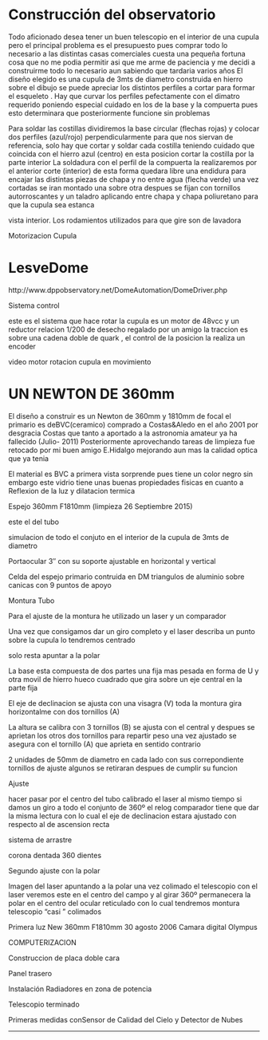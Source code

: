 <ReparacionSBIG />

# Construcción del observatorio

<ImagenObras />

Todo aficionado desea tener un buen telescopio en el interior de una cupula pero el principal problema es el presupuesto pues comprar todo lo necesario a las distintas casas comerciales cuesta una pequeña fortuna cosa que no me podia permitir asi que me arme de paciencia y me decidi a construirme todo lo necesario aun sabiendo que tardaria varios años El diseño elegido es una cupula de 3mts de diametro construida en hierro sobre el dibujo se puede apreciar los distintos perfiles a cortar para formar el esqueleto . Hay que curvar los perfiles pefectamente con el dimatro requerido poniendo especial cuidado en los de la base y la compuerta pues esto determinara que posteriormente funcione sin problemas
<Imagen src="construccion/observatorio/esqueleto-cupula1.jpg" />
<Imagen src="construccion/observatorio/cupula_sol1.jpg" />

Para soldar las costillas dividiremos la base circular (flechas rojas) y colocar dos perfiles (azul/rojo) perpendicularmente para que nos siervan de referencia, solo hay que cortar y soldar cada costilla teniendo cuidado que coincida con el hierro azul (centro) en esta posicion cortar la costilla por la parte interior La soldadura con el perfil de la compuerta la realizaremos por el anterior corte (interior) de esta forma quedara libre una endidura para encajar las distintas piezas de chapa y no entre agua (flecha verde) una vez cortadas se iran montado una sobre otra despues se fijan con tornillos autorroscantes y un taladro aplicando entre chapa y chapa poliuretano para que la cupula sea estanca
<Imagen src="construccion/observatorio/cupula2.jpg" />

vista interior. Los rodamientos utilizados para que gire son de lavadora
<Imagen src="construccion/observatorio/cupula-base-int.jpg" />
<Imagen src="construccion/observatorio/cupula3.jpg" />
<Imagen src="construccion/observatorio/cupula.jpg" />
<Imagen src="construccion/observatorio/copy-cupula-fin.jpg" />
<Imagen src="construccion/observatorio/cupula-noche.jpg" />

Motorizacion Cupula

# LesveDome

<Link href="http://www.dppobservatory.net/DomeAutomation/DomeDriver.php" >
  http://www.dppobservatory.net/DomeAutomation/DomeDriver.php
</Link>

Sistema control
<Imagen src="construccion/observatorio/automatizacion-cupula.jpg" />

este es el sistema que hace rotar la cupula es un motor de 48vcc y un reductor relacion 1/200 de desecho regalado por un amigo la traccion es sobre una cadena doble de quark , el control de la posicion la realiza un encoder
<Imagen src="construccion/observatorio/rotacion-cupulapa2.jpg" />

video motor rotacion cupula en movimiento
# UN NEWTON DE 360mm
El diseño a construir es un Newton de 360mm y 1810mm de focal el primario es deBVC(ceramico) comprado a Costas&amp;Aledo en el año 2001 por desgracia Costas que tanto a aportado a la astronomia amateur ya ha fallecido (Julio- 2011) Posteriormente aprovechando tareas de limpieza fue retocado por mi buen amigo E.Hidalgo mejorando aun mas la calidad optica que ya tenia

El material es BVC a primera vista sorprende pues tiene un color negro sin embargo este vidrio tiene unas buenas propiedades fisicas en cuanto a Reflexion de la luz y dilatacion termica
<Imagen src="construccion/observatorio/limpieza-27sep2015.jpg" />

Espejo 360mm F1810mm (limpieza 26 Septiembre 2015)
<Imagen src="construccion/observatorio/montura-3-vistas.gif" />

este el del tubo
<Imagen src="construccion/observatorio/tubo.gif" />

simulacion de todo el conjuto en el interior de la cupula de 3mts de diametro
<Imagen src="construccion/observatorio/cupula.gif" />

Portaocular 3″ con su soporte ajustable en horizontal y vertical
<Imagen src="construccion/observatorio/pletina-porta.jpg" />

Celda del espejo primario contruida en DM triangulos de aluminio sobre canicas con 9 puntos de apoyo
<Imagen src="construccion/observatorio/celda-primario-web1.jpg" />

Montura Tubo

<Imagen src="construccion/observatorio/montura-tubo1.jpg" />
<Imagen src="construccion/observatorio/montura-coche.jpg" />

Para el ajuste de la montura he utilizado un laser y un comparador
<Imagen src="construccion/observatorio/img_18451.jpg" />

Una vez que consigamos dar un giro completo y el laser describa un punto sobre la cupula lo tendremos centrado
<Imagen src="construccion/observatorio/montura-laser.jpg" />

solo resta apuntar a la polar
<Imagen src="construccion/observatorio/ajuste-con-laser-21.jpg" />

La base esta compuesta de dos partes una fija mas pesada en forma de U y otra movil de hierro hueco cuadrado que gira sobre un eje central en la parte fija
<Imagen src="construccion/observatorio/base.jpg" />

El eje de declinacion se ajusta con una visagra (V) toda la montura gira horizontalme con dos tornillos (A)
<Imagen src="construccion/observatorio/azimut2.jpg" />

La altura se calibra con 3 tornillos (B) se ajusta con el central y despues se aprietan los otros dos tornillos para repartir peso una vez ajustado se asegura con el tornillo (A) que aprieta en sentido contrario
<Imagen src="construccion/observatorio/montura2.jpg" />

2 unidades de 50mm de diametro en cada lado con sus correpondiente tornillos de ajuste algunos se retiraran despues de cumplir su funcion
<Imagen src="construccion/observatorio/cojinetes1.jpg" />

Ajuste
<Imagen src="construccion/observatorio/montura-ajuste-32.jpg" />

hacer pasar por el centro del tubo calibrado el laser al mismo tiempo si damos un giro a todo el conjunto de 360º el relog comparador tiene que dar la misma lectura con lo cual el eje de declinacion estara ajustado con respecto al de ascension recta
<Imagen src="construccion/observatorio/montura-ajuste.jpg" />
<Imagen src="construccion/observatorio/montura-ajuste-2.jpg" />

sistema de arrastre
<Imagen src="construccion/observatorio/bisinfin1.jpg" />

corona dentada 360 dientes
<Imagen src="construccion/observatorio/corona-ar.jpg" />
<Imagen src="construccion/observatorio/sistema-de-arrastre1.jpg" />

Segundo ajuste con la polar
<Imagen src="construccion/observatorio/laser-polar2.jpg" />

Imagen del laser apuntando a la polar una vez colimado el telescopio con el laser veremos este en el centro del campo y al girar 360º permanecera la polar en el centro del ocular reticulado con lo cual tendremos montura telescopio “casi ” colimados
<Imagen src="construccion/observatorio/laser-polar.jpg" />

Primera luz New 360mm F1810mm 30 agosto 2006 Camara digital Olympus
<Imagen src="construccion/observatorio/m27-358-2.jpg" />

COMPUTERIZACION
<Imagen src="construccion/observatorio/scope.gif" />

Construccion de placa doble cara
<Imagen src="construccion/observatorio/placa-doble-cara1.jpg" />
<Imagen src="construccion/observatorio/placa-montada1.jpg" />
<Imagen src="construccion/observatorio/electronica-interior1.jpg" />

Panel trasero
<Imagen src="construccion/observatorio/electronica-panel-trasero-copy1.jpg" />

Instalación Radiadores en zona de potencia
<Imagen src="construccion/observatorio/electronica-mel1.jpg" />

Telescopio terminado
<Imagen src="construccion/observatorio/nw-358-2.jpg" />
<Imagen src="construccion/observatorio/mosaico-358mm.jpg" />

Primeras medidas conSensor de Calidad del Cielo y Detector de Nubes

<Imagen src="construccion/observatorio/calibrado.jpg" />

---

<ReparacionSBIG />